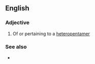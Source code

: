 ==English==

===Adjective===
{{en-adj|-}}

# Of or pertaining to a [[heteropentamer]]

===See also===
* {{l|en|homopentameric}}